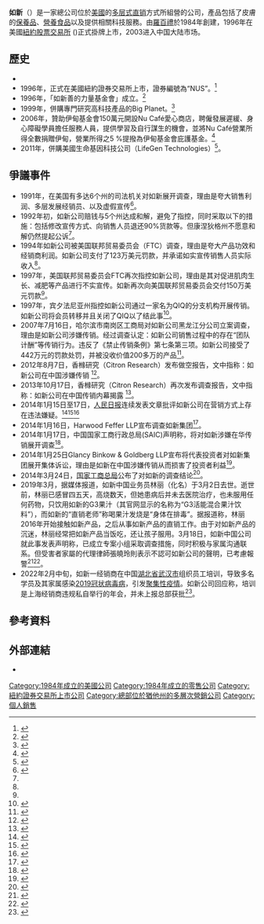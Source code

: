 {{Prose|time=2021-05-09T15:52:50+00:00}}
{{Infobox company
| company_name = 如新
| company_logo = [[File:NuSkin_2008_logo.svg|250px]]
| company_name_en = Nu Skin
| image             = NuskinBuildingProvo (cropped).jpg
| image_caption     = 如新总部
| company_type = [[跨國公司|跨國公司]]、[[上市公司|上市公司]]<br />({{nyse|NUS}})|
| foundation   = 1984年
| founder     = 羅百禮 Blake M. Roney<br>戴純娣 Sandie N. Tillotson<br>倫兆勳 Steve Lund
| location     = {{USA}}[[猶他州|猶他州]][[普若佛|普若佛]]
| area_served = {{flag|世界}}
| key_people   = 賀楚門 Truman Hunt<small>（總裁暨執行長）</small><br>邱爾丹 Dan Chard<small>（全球業務營運總裁)</small><br>范家輝 Andrew Fan<small>（大中華區域總裁）
| industry   = [[直銷|直銷]]
| products     = ageLOC,Nutricentials,Nu Skin 180 Anti-Aging,Galvanic Spa,Tru Face Targeted Treatments
| revenue           = {{decrease}}22.5亿美元<small>（2014年）</small><ref name="10K-2014">{{cite web|title=Nu Skin Enterprises - 10K (2015)|url=https://www.sec.gov/Archives/edgar/data/1021561/000102156115000013/form10k.htm|publisher=United States Security and Exchange Commission|accessdate=2015-10-09|date=2015-03-02|archive-date=2016-03-13|archive-url=https://web.archive.org/web/20160313073832/http://www.sec.gov/Archives/edgar/data/1021561/000102156115000013/form10k.htm|dead-url=no}}</ref>
| operating_income  = {{decrease}}3.52188亿美元<small>（2014年）</small><ref name="10K-2014"/>
| net_income        = {{decrease}}1.89176亿美元<small>（2014年）</small><ref name="10K-2014"/>
| assets            = {{decrease}}16.14亿美元<small>（2014年）</small><ref name="10K-2014"/>
| equity            = {{increase}}9.42438亿美元<small>（2014年）</small><ref name="10K-2014"/>
| num_employees     = 5,000人<small>（2014年12月）</small><ref name="10K-2014"/>
| homepage         = {{Official URL}}
}}

'''如新'''（{{Lang-en|'''Nu Skin Enterprises'''}}）是一家總公司位於[[美國|美國]]的[[多层式直销|多层式直销]]方式所組營的公司，產品包括了皮膚的[[保養品|保養品]]、[[營養食品|營養食品]]以及提供相關科技服務。由[[羅百禮|羅百禮]]{{Who|等五人|time=2021-05-09T15:58:39+00:00}}於1984年創建，1996年在美國[[紐約股票交易所|紐約股票交易所]] ({{nyse|NUS}})正式掛牌上市，2003进入中国大陆市场。

==歷史==
*{{Citation needed|1984年，如新集團創立，注册资本为5000美元。|time=2021-05-09T16:01:01+00:00}}
*1996年，正式在美國紐約證券交易所上市，證券編號為“NUS”。<ref>{{Cite web |url=http://www.nyse.com/about/listed/nus.html |title=NYSE Euronext, Nu Skin Enterprises Inc. |accessdate=2014-05-27 |archive-date=2014-05-27 |archive-url=https://web.archive.org/web/20140527212737/http://www.nyse.com/about/listed/nus.html |dead-url=yes }}</ref>
*1996年，「如新善的力量基金會」成立。<ref>{{Cite web |url=http://www.nuskin.com/corpcom/en_US/newsroom/press_kits/corporate_socialresponsibilitypresskits/force_for_good_foundation.html |title=Nu Skin Force for Good Foundation |accessdate=2014-05-27 |archive-date=2014-05-27 |archive-url=https://web.archive.org/web/20140527212826/http://www.nuskin.com/corpcom/en_US/newsroom/press_kits/corporate_socialresponsibilitypresskits/force_for_good_foundation.html |dead-url=yes }}</ref>
*1999年，併購專門研究高科技產品的Big Planet。<ref>{{Cite web|url=http://www.chiefmarketer.com/special-reports-chief-marketer/nu-skin-to-acquire-big-planet-08021999|title=Nu Skin to Acquire Big Planet|access-date=2014-07-30|archive-date=2014-05-27|archive-url=https://web.archive.org/web/20140527213242/http://www.chiefmarketer.com/special-reports-chief-marketer/nu-skin-to-acquire-big-planet-08021999|dead-url=no}}</ref>
*2006年，贊助伊甸基金會150萬元開設Nu Café愛心商店，聘僱發展遲緩、身心障礙學員擔任服務人員，提供學習及自行謀生的機會，並將Nu Café營業所得全數捐贈伊甸，營業所得之5 %提撥為伊甸基金會庇護基金。<ref>{{Cite web|url=http://www.eden.org.tw/news_detail.php?bulletin=1&b_id=624|title=庇護性商店NU Café成立周年 如新 伊甸齊感謝|access-date=2014-07-30|archive-date=2014-05-27|archive-url=https://web.archive.org/web/20140527212708/http://www.eden.org.tw/news_detail.php?bulletin=1&b_id=624|dead-url=no}}</ref>
*2011年，併購美國生命基因科技公司（LifeGen Technologies）<ref>{{Cite web|url=http://www.prnewswire.com/news-releases/nu-skin-enterprises-acquires-lifegen-technologies-135569723.html|title=Nu Skin Enterprises Acquires LifeGen Technologies|access-date=2014-07-30|archive-date=2014-06-30|archive-url=https://web.archive.org/web/20140630044406/http://www.prnewswire.com/news-releases/nu-skin-enterprises-acquires-lifegen-technologies-135569723.html|dead-url=no}}</ref>。

==爭議事件==
*1991年，在美国有多达6个州的司法机关对如新展开调查，理由是夸大销售利润、多层发展经销员、以及虚假宣传<ref name=rmrb>{{Cite web |url=http://finance.people.com.cn/n/2014/0117/c1004-24144511.html |title=《人民日报》三揭“如新”骗局：在美国屡遭处罚 |accessdate=2014-01-28 |archive-date=2014-01-19 |archive-url=https://web.archive.org/web/20140119135240/http://finance.people.com.cn/n/2014/0117/c1004-24144511.html |dead-url=no }}</ref>。
*1992年初，如新公司赔钱与5个州达成和解，避免了指控，同时采取以下的措施：包括修改宣传方式、向销售人员退还90%货款等。但康涅狄格州不愿意和解仍然提起公诉<ref name=rmrb/>。
*1994年如新公司被美国联邦贸易委员会（FTC）调查，理由是夸大产品功效和经销商利润。如新公司支付了123万美元罚款，并承诺如实宣传销售人员实际收入<ref name=rmrb/>。
*1997年，美国联邦贸易委员会FTC再次指控如新公司，理由是其对促进肌肉生长、减肥等产品进行不实宣传。如新再次向美国联邦贸易委员会交付150万美元罚款<ref name=rmrb/>。
*1997年，宾夕法尼亚州指控如新公司通过一家名为QIQ的分支机构开展传销。如新公司将会员转移并且关闭了QIQ以了结此事<ref>{{Cite web |url=http://stock.sohu.com/s2014/caijin103/ |title=到底冤不冤？ |access-date=2014-04-02 |archive-url=https://web.archive.org/web/20140402205705/http://stock.sohu.com/s2014/caijin103/ |archive-date=2014-04-02 |dead-url=yes }}</ref>。
*2007年7月16日，哈尔滨市南岗区工商局对如新公司黑龙江分公司立案调查，理由是如新公司涉嫌传销。经过调查认定：如新公司销售过程中的存在“团队计酬”等传销行为。违反了《禁止传销条例》第七条第三项。如新公司接受了442万元的罚款处罚，并被没收价值200多万的产品<ref>{{Cite web |url=http://finance.sina.com.cn/blank/jqrdcxxj.shtml |title=进千人掉进如新传销陷阱 |accessdate=2013-11-30 |archive-date=2012-07-21 |archive-url=https://web.archive.org/web/20120721055508/http://finance.sina.com.cn/blank/jqrdcxxj.shtml |dead-url=no }}</ref>。
*2012年8月7日，香橼研究（Citron Research）发布做空报告，文中指称：如新公司在中国涉嫌传销 <ref>{{Cite web|url=http://www.citronresearch.com/nu-skin-must-read/|title=Nu Skin (NYSE:NUS) — Citron Is Unraveling the Big Lies at Nu Skin|access-date=2014-05-02|archive-date=2014-05-03|archive-url=https://web.archive.org/web/20140503002335/http://www.citronresearch.com/nu-skin-must-read/|dead-url=no}}</ref>。
*2013年10月17日，香橼研究（Citron Research）再次发布调查报告，文中指称：如新公司在中国传销内幕揭露 <ref>{{Cite web|url=http://www.citronresearch.com/nu-skins-dirty-secret-exposed/|title=Nu Skin’s Dirty Little (ummm …) Big Secret Exposed … In China’s Mainstream Press|access-date=2014-05-02|archive-date=2014-05-10|archive-url=https://web.archive.org/web/20140510134354/http://www.citronresearch.com/nu-skins-dirty-secret-exposed/|dead-url=no}}</ref>。
*2014年1月15日至17日，[[人民日报|人民日报]]连续发表文章批评如新公司在营销方式上存在违法嫌疑。<ref>{{Cite web|url=http://finance.people.com.cn/n/2014/0115/c1004-24125702.html|title=《揭跨国公司如新的宣传谎言》|access-date=2014-01-28|archive-date=2014-01-19|archive-url=https://web.archive.org/web/20140119131200/http://finance.people.com.cn/n/2014/0115/c1004-24125702.html|dead-url=no}}</ref><ref>{{Cite web|url=http://finance.people.com.cn/n/2014/0116/c1004-24131725.html|title=《再揭“如新”骗局：涉嫌传销、洗脑》|access-date=2014-01-28|archive-date=2014-01-20|archive-url=https://web.archive.org/web/20140120164920/http://finance.people.com.cn/n/2014/0116/c1004-24131725.html|dead-url=no}}</ref><ref>{{Cite web|url=http://finance.people.com.cn/n/2014/0117/c1004-24144511.html|title=《 三揭“如新”骗局：在美国屡遭处罚》|access-date=2014-01-28|archive-date=2014-01-19|archive-url=https://web.archive.org/web/20140119135240/http://finance.people.com.cn/n/2014/0117/c1004-24144511.html|dead-url=no}}</ref>
*2014年1月16日，Harwood Feffer LLP宣布调查如新集团<ref>{{Cite web|url=http://markets.on.nytimes.com/research/stocks/news/press_release.asp?docTag=201401162250PR_NEWS_USPRX____NY48132&feedID=600&press_symbol=218488|title=Harwood Feffer LLP Announces Investigation of Nu Skin Enterprises|access-date=2014-05-02|archive-date=2014-02-19|archive-url=https://web.archive.org/web/20140219085810/http://markets.on.nytimes.com/research/stocks/news/press_release.asp?docTag=201401162250PR_NEWS_USPRX____NY48132&feedID=600&press_symbol=218488|dead-url=no}}</ref>。
*2014年1月17日，中国国家工商行政总局(SAIC)声明称，将对如新涉嫌在华传销展开调查<ref>{{Cite web |url=http://www.ftchinese.com/story/001054451 |title=中国对如新涉嫌在华传销展开调查 |accessdate=2014-01-28 |archive-date=2014-02-01 |archive-url=https://web.archive.org/web/20140201191856/http://www.ftchinese.com/story/001054451 |dead-url=no }}</ref>。
*2014年1月25日Glancy Binkow & Goldberg LLP宣布将代表投资者对如新集团展开集体诉讼，理由是如新在中国涉嫌传销从而损害了投资者利益<ref>{{Cite web|url=http://markets.on.nytimes.com/research/stocks/news/press_release.asp?docTag=201401242132BIZWIRE_USPRX____BW5710&feedID=600&press_symbol=218488|title=Glancy Binkow & Goldberg LLP Announces Class Action Lawsuit on Behalf of Investors of Nu Skin Enterprises, Inc|access-date=2014-05-02|archive-date=2014-02-19|archive-url=https://web.archive.org/web/20140219085812/http://markets.on.nytimes.com/research/stocks/news/press_release.asp?docTag=201401242132BIZWIRE_USPRX____BW5710&feedID=600&press_symbol=218488|dead-url=no}}</ref>。
*2014年3月24日，[[国家工商总局|国家工商总局]]公布了对如新的调查结论<ref>{{Cite web|url=http://www.saic.gov.cn/ywdt/gsyw/zjyw/xxb/201403/t20140324_143286.html|title=国家工商总局新闻发言人谈调查处理如新公司有关情况|access-date=2014-05-02|archive-date=2014-03-27|archive-url=https://web.archive.org/web/20140327075923/http://www.saic.gov.cn/ywdt/gsyw/zjyw/xxb/201403/t20140324_143286.html|dead-url=yes}}</ref>。
*2019年3月，据媒体报道，如新中国业务员林丽（化名）于3月2日去世。逝世前，林丽已感冒四五天，高烧数天，但她患病后并未去医院治疗，也未服用任何药物，只饮用如新的G3果汁（其官网显示的名称为“G3活能混合果汁饮料”），而如新的“直销老师”称喝果汁发烧是“身体在排毒”。据报道称，林丽2016年开始接触如新产品，之后从事如新产品的直销工作。由于对如新产品的沉迷，林丽经常把如新产品当饭吃，还让孩子服用。3月18日，如新中国公司就此事发表声明称，已成立专案小组采取调查措施，同时积极与家属沟通联系。但受害者家屬的代理律師張曉玲則表示不認可如新公司的聲明，已考慮報警<ref>{{cite web|title=女子发烧不就医只喝“果汁”死亡，同款果汁产自如新湖州公司|url=https://www.thepaper.cn/newsDetail_forward_3166362|publisher=钱江晚报|author=吴朝香 李玲玲 朱彦超|accessdate=2019-03-24|date=2019-03-20|archive-date=2019-03-24|archive-url=https://web.archive.org/web/20190324084903/https://www.thepaper.cn/newsDetail_forward_3166362|dead-url=no}}</ref><ref>{{cite web|title=洗腦講座曝光！女聽信講師　生病只喝直銷果汁身亡|url=https://tw.appledaily.com/new/realtime/20190320/1536787/|publisher=台湾苹果日报|accessdate=2019-03-24|date=2019-03-20|archive-date=2021-05-09|archive-url=https://web.archive.org/web/20210509160302/https://tw.appledaily.com/international/20190320/OBAQTF2PC2ZARICAAU3UBPKWJQ/|dead-url=no}}</ref>。
*2022年2月中旬，如新一经销商在中国[[湖北省|湖北省]][[武汉市|武汉市]]组织员工培训，导致多名学员及其家属感染[[2019冠状病毒病|2019冠状病毒病]]，引发[[2022年2月武汉如新培训班2019冠状病毒病聚集性疫情|聚集性疫情]]。如新公司回应称，培训是上海经销商违规私自举行的年会，并未上报总部获批<ref>{{cite news |title=已有10多人核酸阳性！武汉这场培训谁组织的？ |url=http://www.xhby.net/index/202202/t20220223_7430900.shtml |accessdate=2022-02-23 |work=中国新闻网 |date=2022-02-23 |archive-date=2022-03-08 |archive-url=https://web.archive.org/web/20220308013836/http://www.xhby.net/index/202202/t20220223_7430900.shtml }}</ref>。

==參考資料==
{{Reflist|2}}
==外部連結==
{{Commons category}}
*{{Official website|https://www.nuskin.com.tw/}}
{{Authority control}}
{{DEFAULTSORT:N}}
[[Category:1984年成立的美國公司|Category:1984年成立的美國公司]]
[[Category:1984年成立的零售公司|Category:1984年成立的零售公司]]
[[Category:紐約證券交易所上市公司|Category:紐約證券交易所上市公司]]
[[Category:總部位於猶他州的多層次營銷公司|Category:總部位於猶他州的多層次營銷公司]]
[[Category:個人銷售|Category:個人銷售]]